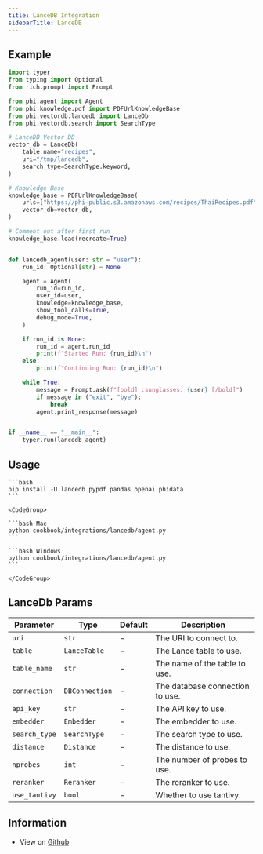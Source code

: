 ```yaml
---
title: LanceDB Integration
sidebarTitle: LanceDB
---
```


## Example

```python
import typer
from typing import Optional
from rich.prompt import Prompt

from phi.agent import Agent
from phi.knowledge.pdf import PDFUrlKnowledgeBase
from phi.vectordb.lancedb import LanceDb
from phi.vectordb.search import SearchType

# LanceDB Vector DB
vector_db = LanceDb(
    table_name="recipes",
    uri="/tmp/lancedb",
    search_type=SearchType.keyword,
)

# Knowledge Base
knowledge_base = PDFUrlKnowledgeBase(
    urls=["https://phi-public.s3.amazonaws.com/recipes/ThaiRecipes.pdf"],
    vector_db=vector_db,
)

# Comment out after first run
knowledge_base.load(recreate=True)


def lancedb_agent(user: str = "user"):
    run_id: Optional[str] = None

    agent = Agent(
        run_id=run_id,
        user_id=user,
        knowledge=knowledge_base,
        show_tool_calls=True,
        debug_mode=True,
    )

    if run_id is None:
        run_id = agent.run_id
        print(f"Started Run: {run_id}\n")
    else:
        print(f"Continuing Run: {run_id}\n")

    while True:
        message = Prompt.ask(f"[bold] :sunglasses: {user} [/bold]")
        if message in ("exit", "bye"):
            break
        agent.print_response(message)


if __name__ == "__main__":
    typer.run(lancedb_agent)

```

## Usage

<Steps>
  <Snippet file="create-venv-step.mdx" />

  <Step title="Install libraries">

    ```bash
    pip install -U lancedb pypdf pandas openai phidata
    ```

  </Step>

  <Step title="Run LanceDB Agent">

    <CodeGroup>

    ```bash Mac
    python cookbook/integrations/lancedb/agent.py
    ```

    ```bash Windows
    python cookbook/integrations/lancedb/agent.py
    ```

    </CodeGroup>

  </Step>

</Steps>

## LanceDb Params

| Parameter | Type | Default | Description |
|-----------|------|---------|-------------|
| `uri` | `str` | - | The URI to connect to. |
| `table` | `LanceTable` | - | The Lance table to use. |
| `table_name` | `str` | - | The name of the table to use. |
| `connection` | `DBConnection` | - | The database connection to use. |
| `api_key` | `str` | - | The API key to use. |
| `embedder` | `Embedder` | - | The embedder to use. |
| `search_type` | `SearchType` | - | The search type to use. |
| `distance` | `Distance` | - | The distance to use. |
| `nprobes` | `int` | - | The number of probes to use. |
| `reranker` | `Reranker` | - | The reranker to use. |
| `use_tantivy` | `bool` | - | Whether to use tantivy. |


## Information

- View on [Github](https://github.com/phidatahq/phidata/tree/main/cookbook/integrations/lancedb/agent.py)
